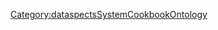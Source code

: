 <includeonly>{{METADATA|Keywords={{{HasKeyword|}}}|HasEntityTitle={{{HasEntityTitle}}}|HasEntityBlurb={{{HasEntityBlurb|}}}|HasEntityType=RubyGem}}
</includeonly>
<noinclude>[[Category:dataspectsSystemCookbookOntology]]</noinclude>

